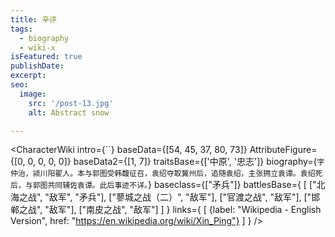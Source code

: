 ```yaml
---
title: 辛评
tags:
  - biography
  - wiki-x
isFeatured: true
publishDate:
excerpt:
seo:
  image:
    src: '/post-13.jpg'
    alt: Abstract snow

---
```



<CharacterWiki
  intro={``}
  baseData={[54, 45, 37, 80, 73]}
  AttributeFigure={[0, 0, 0, 0, 0]}
  baseData2={[1, 7]}
  traitsBase={['中原', '忠志']}
  biography={`字仲治，颍川阳翟人。本与郭图受韩馥征召，袁绍夺取冀州后，追随袁绍，主张拥立袁谭。袁绍死后，与郭图共同辅佐袁谭。此后事迹不详。`}
  baseclass={["矛兵"]}
  battlesBase={
    [
      ["北海之战", "敌军", "矛兵"],
      ["蓼城之战（二）", "敌军"],
      ["官渡之战", "敌军"],
      ["邯郸之战", "敌军"],
      ["南皮之战", "敌军"]
    ]
  }
  links={
    [
      {label: "Wikipedia - English Version", href: "https://en.wikipedia.org/wiki/Xin_Ping"}
    ]
  }
/>
